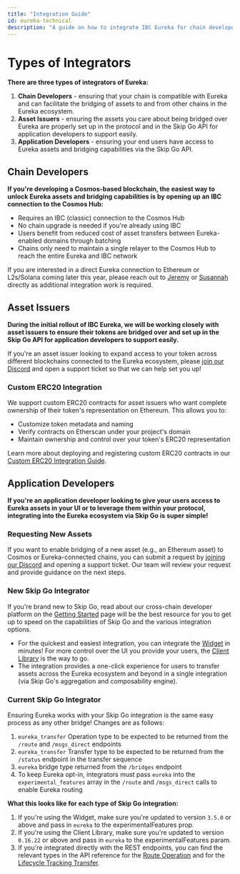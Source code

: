 ```yaml
---
title: "Integration Guide"
id: eureka-technical
description: "A guide on how to integrate IBC Eureka for chain developers, asset issuers, and application developers"
---
```


# Types of Integrators

**There are three types of integrators of Eureka:**

1. **Chain Developers** - ensuring that your chain is compatible with Eureka and can facilitate the bridging of assets to and from other chains in the Eureka ecosystem.
2. **Asset Issuers** - ensuring the assets you care about being bridged over Eureka are properly set up in the protocol and in the Skip Go API for application developers to support easily.
3. **Application Developers** - ensuring your end users have access to Eureka assets and bridging capabilities via the Skip Go API.

## Chain Developers

**If you're developing a Cosmos-based blockchain, the easiest way to unlock Eureka assets and bridging capabilities is by opening up an IBC connection to the Cosmos Hub:**

- Requires an IBC (classic) connection to the Cosmos Hub
- No chain upgrade is needed if you're already using IBC
- Users benefit from reduced cost of asset transfers between Eureka-enabled domains through batching
- Chains only need to maintain a single relayer to the Cosmos Hub to reach the entire Eureka and IBC network

If you are interested in a direct Eureka connection to Ethereum or L2s/Solana coming later this year, please reach out to [Jeremy](https://t.me/NotJeremyLiu) or [Susannah](https://t.me/bigsuse) directly as additional integration work is required.

## Asset Issuers

**During the initial rollout of IBC Eureka, we will be working closely with asset issuers to ensure their tokens are bridged over and set up in the Skip Go API for application developers to support easily.** 

If you're an asset issuer looking to expand access to your token across different blockchains connected to the Eureka ecosystem, please [join our Discord](https://skip.build/discord) and open a support ticket so that we can help set you up!

### Custom ERC20 Integration

We support custom ERC20 contracts for asset issuers who want complete ownership of their token's representation on Ethereum. This allows you to:

- Customize token metadata and naming
- Verify contracts on Etherscan under your project's domain
- Maintain ownership and control over your token's ERC20 representation

Learn more about deploying and registering custom ERC20 contracts in our [Custom ERC20 Integration Guide](/eureka/custom-erc20-integration).

## Application Developers

**If you're an application developer looking to give your users access to Eureka assets in your UI or to leverage them within your protocol, integrating into the Eureka ecosystem via Skip Go is super simple!**

### Requesting New Assets

If you want to enable bridging of a new asset (e.g., an Ethereum asset) to Cosmos or Eureka-connected chains, you can submit a request by [joining our Discord](https://skip.build/discord) and opening a support ticket. Our team will review your request and provide guidance on the next steps.

### New Skip Go Integrator

If you're brand new to Skip Go, read about our cross-chain developer platform on the [Getting Started](/general/getting-started) page will be the best resource for you to get up to speed on the capabilities of Skip Go and the various integration options.

- For the quickest and easiest integration, you can integrate the [Widget](/widget/getting-started) in minutes! For more control over the UI you provide your users, the [Client Library](/client/getting-started) is the way to go.
- The integration provides a one-click experience for users to transfer assets across the Eureka ecosystem and beyond in a single integration (via Skip Go's aggregation and composability engine).

### Current Skip Go Integrator

Ensuring Eureka works with your Skip Go integration is the same easy process as any other bridge! Changes are as follows:
1. `eureka_transfer` Operation type to be expected to be returned from the `/route` and `/msgs_direct` endpoints
2. `eureka_transfer` Transfer type to be expected to be returned from the `/status` endpoint in the transfer sequence
3. `eureka` bridge type returned from the `/bridges` endpoint
4. To keep Eureka opt-in, integrators must pass `eureka` into the `experimental_features` array in the `/route` and `/msgs_direct` calls to enable Eureka routing

**What this looks like for each type of Skip Go integration:**
1. If you're using the Widget, make sure you're updated to version `3.5.0` or above and pass in `eureka` to the experimentalFeatures prop.
2. If you're using the Client Library, make sure you're updated to version `0.16.22` or above and pass in `eureka` to the experimentalFeatures param.
3. If you're integrated directly with the REST endpoints, you can find the relevant types in the API reference for the [Route Operation](/api-reference/prod/fungible/post-v2fungibleroute#response-operations) and for the [Lifecycle Tracking Transfer](/api-reference/prod/transaction/get-v2txstatus#response-transfers).
